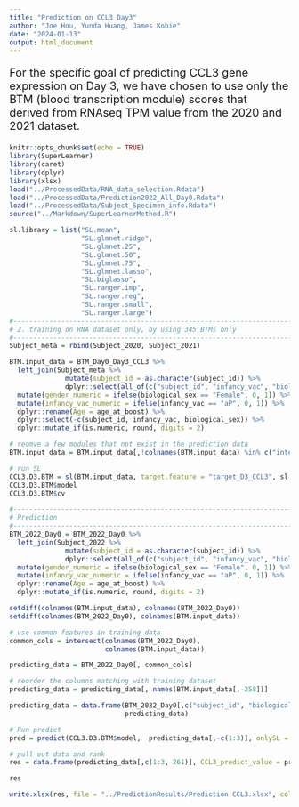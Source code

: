 ```yaml
---
title: "Prediction on CCL3 Day3"
author: "Joe Hou, Yunda Huang, James Kobie"
date: "2024-01-13"
output: html_document
---
```


<div style="font-size:20px;">
For the specific goal of predicting CCL3 gene expression on Day 3, we have chosen to use only the BTM (blood transcription module) scores that derived from RNAseq TPM value from the 2020 and 2021 dataset. 
</div>


```r
knitr::opts_chunk$set(echo = TRUE)
library(SuperLearner)
library(caret)
library(dplyr)
library(xlsx)
load("../ProcessedData/RNA_data_selection.Rdata")
load("../ProcessedData/Prediction2022_All_Day0.Rdata")
load("../ProcessedData/Subject_Specimen_info.Rdata")
source("../Markdown/SuperLearnerMethod.R")
```

```r
sl.library = list("SL.mean",
                  "SL.glmnet.ridge",
                  "SL.glmnet.25",
                  "SL.glmnet.50",
                  "SL.glmnet.75",
                  "SL.glmnet.lasso",
                  "SL.biglasso", 
                  "SL.ranger.imp",
                  "SL.ranger.reg",
                  "SL.ranger.small",
                  "SL.ranger.large")
#------------------------------------------------------------------------------#
# 2. training on RNA dataset only, by using 345 BTMs only
#------------------------------------------------------------------------------#
Subject_meta = rbind(Subject_2020, Subject_2021)

BTM.input_data = BTM_Day0_Day3_CCL3 %>%
  left_join(Subject_meta %>% 
              mutate(subject_id = as.character(subject_id)) %>% 
              dplyr::select(all_of(c("subject_id", "infancy_vac", "biological_sex", "age_at_boost"))), by = "subject_id") %>%
  mutate(gender_numeric = ifelse(biological_sex == "Female", 0, 1)) %>%
  mutate(infancy_vac_numeric = ifelse(infancy_vac == "aP", 0, 1)) %>% 
  dplyr::rename(Age = age_at_boost) %>%
  dplyr::select(-c(subject_id, infancy_vac, biological_sex)) %>%
  dplyr::mutate_if(is.numeric, round, digits = 2)

# reomve a few modules that not exist in the prediction data
BTM.input_data = BTM.input_data[,!colnames(BTM.input_data) %in% c("interferon alpha response (II) (M158.1)", "olfactory receptors (M228)")]

# run SL
CCL3.D3.BTM = sl(BTM.input_data, target.feature = "target_D3_CCL3", sl.library, cv.fold = 5)
CCL3.D3.BTM$model
CCL3.D3.BTM$cv

#-----------------------------------------------------------------------------#
# Prediction
#-----------------------------------------------------------------------------#
BTM_2022_Day0 = BTM_2022_Day0 %>%
  left_join(Subject_2022 %>% 
              mutate(subject_id = as.character(subject_id)) %>% 
              dplyr::select(all_of(c("subject_id", "infancy_vac", "biological_sex", "age_at_boost"))), by = "subject_id") %>%
  mutate(gender_numeric = ifelse(biological_sex == "Female", 0, 1)) %>%
  mutate(infancy_vac_numeric = ifelse(infancy_vac == "aP", 0, 1)) %>% 
  dplyr::rename(Age = age_at_boost) %>%
  dplyr::mutate_if(is.numeric, round, digits = 2)

setdiff(colnames(BTM.input_data), colnames(BTM_2022_Day0))
setdiff(colnames(BTM_2022_Day0), colnames(BTM.input_data))

# use common features in training data
common_cols = intersect(colnames(BTM_2022_Day0), 
                        colnames(BTM.input_data))

predicting_data = BTM_2022_Day0[, common_cols]

# reorder the columns matching with training dataset
predicting_data = predicting_data[, names(BTM.input_data[,-258])]

predicting_data = data.frame(BTM_2022_Day0[,c("subject_id", "biological_sex", "infancy_vac")], 
                             predicting_data)

# Run predict
pred = predict(CCL3.D3.BTM$model,  predicting_data[,-c(1:3)], onlySL = TRUE)

# pull out data and rank
res = data.frame(predicting_data[,c(1:3, 261)], CCL3_predict_value = pred$pred, CCL3_Rank = rank(-pred$pred))

res

write.xlsx(res, file = "../PredictionResults/Prediction CCL3.xlsx", col.names = TRUE, row.names = FALSE)

```